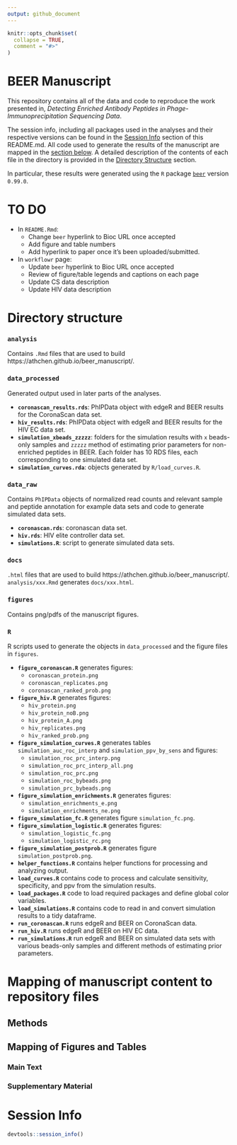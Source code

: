 ```yaml
---
output: github_document
---
```


<!-- README.md is generated from README.Rmd. Please edit that file -->

```r
knitr::opts_chunk$set(
  collapse = TRUE,
  comment = "#>"
)
```

# BEER Manuscript

This repository contains all of the data and code to reproduce the work presented in, _Detecting Enriched Antibody Peptides in Phage-Immunoprecipitation Sequencing Data_.

The session info, including all packages used in the analyses and their respective versions can be found in the [Session Info](#session-info) section of this README.md. All code used to generate the results of the manuscript are mapped in the [section below](#mapping-of-manuscript-content-to-repository-files). A detailed description of the contents of each file in the directory is provided in the [Directory Structure](#directory-structure) section. 

In particular, these results were generated using the `R` package [`beer`](https://github.com/athchen/beer) version `0.99.0`.

# TO DO

* In `README.Rmd`:
  - Change `beer` hyperlink to Bioc URL once accepted
  - Add figure and table numbers
  - Add hyperlink to paper once it's been uploaded/submitted. 
* In `workflowr` page: 
  - Update `beer` hyperlink to Bioc URL once accepted
  - Review of figure/table legends and captions on each page
  - Update CS data description
  - Update HIV data description

# Directory structure

### **`analysis`** 

Contains `.Rmd` files that are used to build https://athchen.github.io/beer_manuscript/.

### **`data_processed`**

Generated output used in later parts of the analyses.

* **`coronascan_results.rds`**: PhIPData object with edgeR and BEER results for the CoronaScan data set.
* **`hiv_results.rds`**: PhIPData object with edgeR and BEER results for the HIV EC data set. 
* **`simulation_xbeads_zzzzz`**: folders for the simulation results with `x` beads-only samples and `zzzzz` method of estimating prior parameters for non-enriched peptides in BEER. Each folder has 10 RDS files, each corresponding to one simulated data set. 
* **`simulation_curves.rda`**: objects generated by `R/load_curves.R`. 

### **`data_raw`**

Contains `PhIPData` objects of normalized read counts and relevant sample and peptide annotation for example data sets and code to generate simulated data sets.  

* **`coronascan.rds`**: coronascan data set.
* **`hiv.rds`**: HIV elite controller data set.
* **`simulations.R`**: script to generate simulated data sets. 

### **`docs`**

`.html` files that are used to build https://athchen.github.io/beer_manuscript/. `analysis/xxx.Rmd` generates `docs/xxx.html`.

### **`figures`**

Contains png/pdfs of the manuscript figures. 

### **`R`**

R scripts used to generate the objects in `data_processed` and the figure files in `figures`. 

* **`figure_coronascan.R`** generates figures:
    + `coronascan_protein.png`
    + `coronascan_replicates.png`
    + `coronascan_ranked_prob.png`
* **`figure_hiv.R`** generates figures:
    + `hiv_protein.png`
    + `hiv_protein_noB.png`
    + `hiv_protein_A.png`
    + `hiv_replicates.png`
    + `hiv_ranked_prob.png`
* **`figure_simulation_curves.R`** generates tables `simulation_auc_roc_interp` and `simulation_ppv_by_sens` and figures:
    + `simulation_roc_prc_interp.png`
    + `simulation_roc_prc_interp_all.png`
    + `simulation_roc_prc.png`
    + `simulation_roc_bybeads.png`
    + `simulation_prc_bybeads.png`
* **`figure_simulation_enrichments.R`** generates figures:
    + `simulation_enrichments_e.png`
    + `simulation_enrichments_ne.png`
* **`figure_simulation_fc.R`** generates figure `simulation_fc.png`.
* **`figure_simulation_logistic.R`** generates figures:
    + `simulation_logistic_fc.png`
    + `simulation_logistic_rc.png`
* **`figure_simulation_postprob.R`** generates figure `simulation_postprob.png`.
* **`helper_functions.R`** contains helper functions for processing and analyzing output.
* **`load_curves.R`** contains code to process and calculate sensitivity, specificity, and ppv from the simulation results.
* **`load_packages.R`** code to load required packages and define global color variables. 
* **`load_simulations.R`** contains code to read in and convert simulation results to a tidy dataframe. 
* **`run_coronascan.R`** runs edgeR and BEER on CoronaScan data.
* **`run_hiv.R`** runs edgeR and BEER on HIV EC data.
* **`run_simulations.R`** run edgeR and BEER on simulated data sets with various beads-only samples and different methods of estimating prior parameters. 

# Mapping of manuscript content to repository files

## Methods

## Mapping of Figures and Tables

### Main Text

### Supplementary Material

# Session Info

```r
devtools::session_info()
```